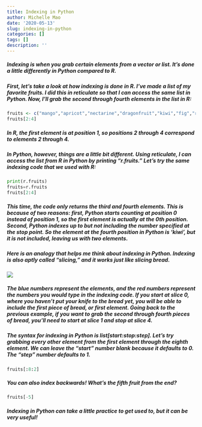 ```yaml
---
title: Indexing in Python
author: Michelle Mao
date: '2020-05-13'
slug: indexing-in-python
categories: []
tags: []
description: ''
---
```

##### Indexing is when you grab certain elements from a vector or list. It's done a little differently in Python compared to R. 

##### First, let's take a look at how indexing is done in R. I've made a list of my favorite fruits. I did this in reticulate so that I can access the same list in Python. Now, I'll grab the second through fourth elements in the list in R:

```R
fruits <- c("mango","apricot","nectarine","dragonfruit","kiwi","fig","raspberry","lychee","loquat","jackfruit")
fruits[2:4]
```

##### In R, the first element is at position 1, so positions 2 through 4 correspond to elements 2 through 4. 

##### In Python, however, things are a little bit different. Using reticulate, I can access the list from R in Python by printing "r.fruits." Let's try the same indexing code that we used with R:

```python
print(r.fruits)
fruits=r.fruits
fruits[2:4]
```

##### This time, the code only returns the third and fourth elements. This is because of two reasons: first, Python starts counting at position 0 instead of position 1, so the first element is actually at the 0th position. Second, Python indexes up to but not including the number specified at the stop point. So the element at the fourth position in Python is 'kiwi', but it is not included, leaving us with two elements.

##### Here is an analogy that helps me think about indexing in Python. Indexing is also aptly called "slicing," and it works just like slicing bread.

![](/blog/2020-05-13-indexing-in-python_files/bread.PNG)

##### The blue numbers represent the elements, and the red numbers represent the numbers you would type in the indexing code. If you start at slice 0, where you haven't put your knife to the bread yet, you will be able to include the first piece of bread, or first element. Going back to the previous example, if you want to grab the second through fourth pieces of bread, you'll need to start at slice 1 and stop at slice 4.

##### The syntax for indexing in Python is list[start:stop:step]. Let's try grabbing every other element from the first element through the eighth element. We can leave the "start" number blank because it defaults to 0. The "step" number defaults to 1.

```python
fruits[:8:2]
```

##### You can also index backwards! What's the fifth fruit from the end?

```python
fruits[-5]
```

##### Indexing in Python can take a little practice to get used to, but it can be very useful!
